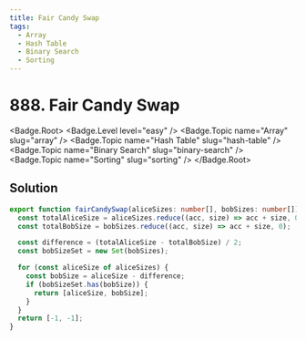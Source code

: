 ```yaml
---
title: Fair Candy Swap
tags:
  - Array
  - Hash Table
  - Binary Search
  - Sorting
---
```


# 888. Fair Candy Swap

<Badge.Root>
  <Badge.Level level="easy" />
  <Badge.Topic name="Array" slug="array" />
  <Badge.Topic name="Hash Table" slug="hash-table" />
  <Badge.Topic name="Binary Search" slug="binary-search" />
  <Badge.Topic name="Sorting" slug="sorting" />
</Badge.Root>

## Solution

```typescript filename="solution.ts" copy
export function fairCandySwap(aliceSizes: number[], bobSizes: number[]): number[] {
  const totalAliceSize = aliceSizes.reduce((acc, size) => acc + size, 0);
  const totalBobSize = bobSizes.reduce((acc, size) => acc + size, 0);

  const difference = (totalAliceSize - totalBobSize) / 2;
  const bobSizeSet = new Set(bobSizes);

  for (const aliceSize of aliceSizes) {
    const bobSize = aliceSize - difference;
    if (bobSizeSet.has(bobSize)) {
      return [aliceSize, bobSize];
    }
  }
  return [-1, -1];
}
```

<ProblemLink
  codingSite="leetcode"
  href="https://leetcode.com/problems/fair-candy-swap"
  title="Fair Candy Swap"
/>
